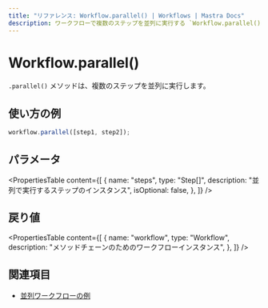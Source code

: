 ```yaml
---
title: "リファレンス: Workflow.parallel() | Workflows | Mastra Docs"
description: ワークフローで複数のステップを並列に実行する `Workflow.parallel()` メソッドのドキュメントです。
---
```


# Workflow.parallel()

`.parallel()` メソッドは、複数のステップを並列に実行します。

## 使い方の例

```typescript copy
workflow.parallel([step1, step2]);
```

## パラメータ

<PropertiesTable
  content={[
    {
      name: "steps",
      type: "Step[]",
      description: "並列で実行するステップのインスタンス",
      isOptional: false,
    },
  ]}
/>

## 戻り値

<PropertiesTable
  content={[
    {
      name: "workflow",
      type: "Workflow",
      description: "メソッドチェーンのためのワークフローインスタンス",
    },
  ]}
/>

## 関連項目

- [並列ワークフローの例](../../examples/workflows/parallel-steps.mdx)
